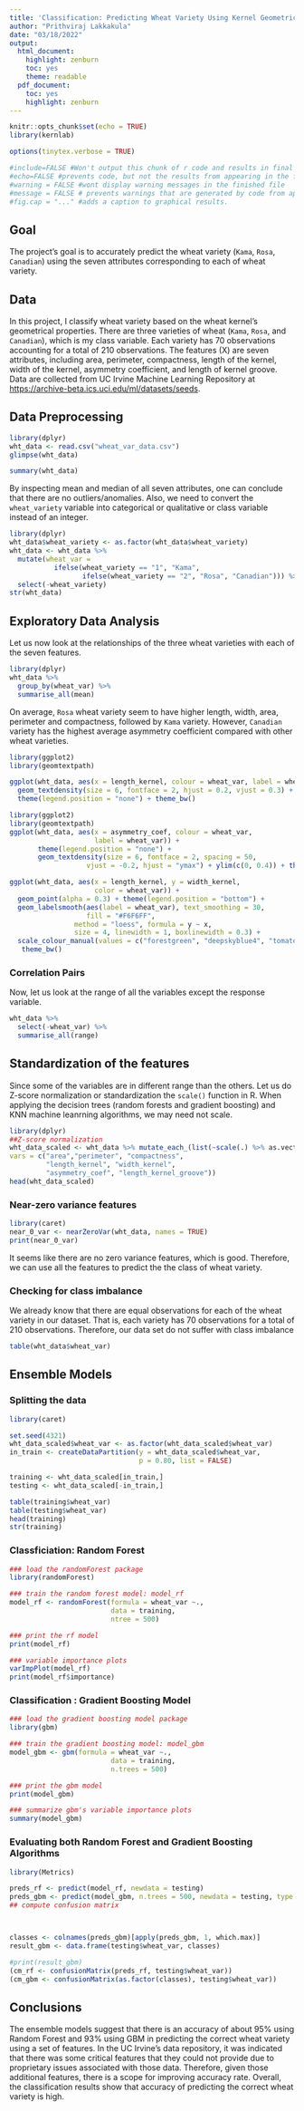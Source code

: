 ```yaml
---
title: 'Classification: Predicting Wheat Variety Using Kernel Geometrical Attributes'
author: "Prithviraj Lakkakula"
date: "03/18/2022"
output:
  html_document: 
    highlight: zenburn
    toc: yes
    theme: readable
  pdf_document: 
    toc: yes
    highlight: zenburn
---
```


```r
knitr::opts_chunk$set(echo = TRUE)
library(kernlab)
```

```r
options(tinytex.verbose = TRUE)
```

```r
#include=FALSE #Won't output this chunk of r code and results in final output
#echo=FALSE #prevents code, but not the results from appearing in the finished file
#warning = FALSE #wont display warning messages in the finished file
#message = FALSE # prevents warnings that are generated by code from apparing in the finshed file
#fig.cap = "..." #adds a caption to graphical results.

```

## Goal

The project's goal is to accurately predict the wheat variety (`Kama`, `Rosa`, `Canadian`) using the seven attributes corresponding to each of wheat variety.

## Data

In this project, I classify wheat variety based on the wheat kernel's geometrical properties. There are three varieties of wheat (`Kama`, `Rosa`, and `Canadian`), which is my class variable. Each variety has 70 observations accounting for a total of 210 observations. The features (X) are seven attributes, including area, perimeter, compactness, length of the kernel, width of the kernel, asymmetry coefficient, and length of kernel groove. Data are collected from UC Irvine Machine Learning Repository at <https://archive-beta.ics.uci.edu/ml/datasets/seeds>.

## Data Preprocessing

```r
library(dplyr)
wht_data <- read.csv("wheat_var_data.csv")
glimpse(wht_data)
```

```r
summary(wht_data)
```

By inspecting mean and median of all seven attributes, one can conclude that there are no outliers/anomalies. Also, we need to convert the `wheat_variety` variable into categorical or qualitative or class variable instead of an integer.

```r
library(dplyr)
wht_data$wheat_variety <- as.factor(wht_data$wheat_variety)
wht_data <- wht_data %>%
  mutate(wheat_var = 
           ifelse(wheat_variety == "1", "Kama",      
                  ifelse(wheat_variety == "2", "Rosa", "Canadian"))) %>%
  select(-wheat_variety)
str(wht_data)
```

## Exploratory Data Analysis

Let us now look at the relationships of the three wheat varieties with each of the seven features.

```r
library(dplyr)
wht_data %>%
  group_by(wheat_var) %>%
  summarise_all(mean)
```

On average, `Rosa` wheat variety seem to have higher length, width, area, perimeter and compactness, followed by `Kama` variety. However, `Canadian` variety has the highest average asymmetry coefficient compared with other wheat varieties.


<!--
### Summary Statistics
```r
#library(vtable)
#st(wht_data)
```
-->

```r
library(ggplot2)
library(geomtextpath)

ggplot(wht_data, aes(x = length_kernel, colour = wheat_var, label = wheat_var)) +
  geom_textdensity(size = 6, fontface = 2, hjust = 0.2, vjust = 0.3) +
  theme(legend.position = "none") + theme_bw()
```

```r
library(ggplot2)
library(geomtextpath)
ggplot(wht_data, aes(x = asymmetry_coef, colour = wheat_var, 
                     label = wheat_var)) +
       theme(legend.position = "none") +
       geom_textdensity(size = 6, fontface = 2, spacing = 50,
                   vjust = -0.2, hjust = "ymax") + ylim(c(0, 0.4)) + theme_minimal()
```

```r
ggplot(wht_data, aes(x = length_kernel, y = width_kernel, 
                     color = wheat_var)) +
  geom_point(alpha = 0.3) + theme(legend.position = "bottom") +
  geom_labelsmooth(aes(label = wheat_var), text_smoothing = 30, 
                   fill = "#F6F6FF",
                method = "loess", formula = y ~ x,
                size = 4, linewidth = 1, boxlinewidth = 0.3) +
  scale_colour_manual(values = c("forestgreen", "deepskyblue4", "tomato4")) +
   theme_bw()
```

### Correlation Pairs

Now, let us look at the range of all the variables except the response variable.

```r
wht_data %>%
  select(-wheat_var) %>%
  summarise_all(range)
```

## Standardization of the features

Since some of the variables are in different range than the others. Let us do Z-score normalization or standardization the `scale()` function in R. When applying the decision trees (random forests and gradient boosting) and KNN machine leanrning algorithms, we may need not scale.

```r
library(dplyr)
##Z-score normalization
wht_data_scaled <- wht_data %>% mutate_each_(list(~scale(.) %>% as.vector),
vars = c("area","perimeter", "compactness", 
         "length_kernel", "width_kernel", 
         "asymmetry_coef", "length_kernel_groove"))
head(wht_data_scaled)
```

### Near-zero variance features

```r
library(caret)
near_0_var <- nearZeroVar(wht_data, names = TRUE)
print(near_0_var)
```

It seems like there are no zero variance features, which is good. Therefore, we can use all the features to predict the the class of wheat variety.

### Checking for class imbalance

We already know that there are equal observations for each of the wheat variety in our dataset. That is, each variety has 70 observations for a total of 210 observations. Therefore, our data set do not suffer with class imbalance

```r
table(wht_data$wheat_var)
```

## Ensemble Models

### Splitting the data

```r
library(caret)

set.seed(4321)
wht_data_scaled$wheat_var <- as.factor(wht_data_scaled$wheat_var)
in_train <- createDataPartition(y = wht_data_scaled$wheat_var, 
                                p = 0.80, list = FALSE)

training <- wht_data_scaled[in_train,]
testing <- wht_data_scaled[-in_train,]

table(training$wheat_var)
table(testing$wheat_var)
head(training)
str(training)
```

### Classficiation: Random Forest

```r
### load the randomForest package
library(randomForest)

### train the random forest model: model_rf
model_rf <- randomForest(formula = wheat_var ~.,
                         data = training,
                         ntree = 500)

### print the rf model
print(model_rf)

### variable importance plots
varImpPlot(model_rf)
print(model_rf$importance)
```

### Classification : Gradient Boosting Model

```r
### load the gradient boosting model package
library(gbm)

### train the gradient boosting model: model_gbm
model_gbm <- gbm(formula = wheat_var ~.,
                         data = training,
                         n.trees = 500)

### print the gbm model
print(model_gbm)

### summarize gbm's variable importance plots
summary(model_gbm)
```

### Evaluating both Random Forest and Gradient Boosting Algorithms

```r
library(Metrics)

preds_rf <- predict(model_rf, newdata = testing)
preds_gbm <- predict(model_gbm, n.trees = 500, newdata = testing, type = "response")
## compute confusion matrix



classes <- colnames(preds_gbm)[apply(preds_gbm, 1, which.max)]
result_gbm <- data.frame(testing$wheat_var, classes)

#print(result_gbm)
(cm_rf <- confusionMatrix(preds_rf, testing$wheat_var))
(cm_gbm <- confusionMatrix(as.factor(classes), testing$wheat_var))

```

## Conclusions
The ensemble models suggest that there is an accuracy of about 95% using Random Forest and 93% using GBM in predicting the correct wheat variety using a set of features. In the UC Irvine's data repository, it was indicated that there was some critical features that they could not provide due to proprietary issues associated with those data. Therefore, given those additional features, there is a scope for improving accuracy rate. Overall, the classification results show that accuracy of predicting the correct wheat variety is high. 

<!--
### Training Ensemble Models
```r
library(caret)
library(caretEnsemble)
## Let us create a 5-fold cross valiadtion training control object
train_control <- trainControl(method = "cv",
                              number = 5,
                              savePredictions = TRUE,
                              classProbs = TRUE)

## create a vector of base learners
base_learners <- c('rpart', 'knn', 'svmRadial')

## create and summarize the list of base learners
all_models <- caretList(wheat_var ~ .,
                        data = training,
                        trControl = train_control,
                        methodList = base_learners)
summary(all_models)
```
-->

